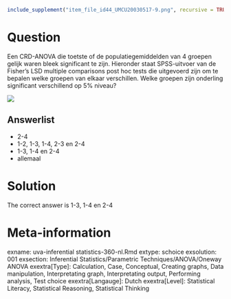 ```r
include_supplement("item_file_id44_UMCU20030517-9.png", recursive = TRUE)
```
Question
========

Een CRD-ANOVA die toetste of de populatiegemiddelden van 4 groepen gelijk waren bleek significant te zijn. Hieronder staat SPSS-uitvoer van de Fisher's LSD multiple comparisons post hoc tests die uitgevoerd zijn om te bepalen welke groepen van elkaar verschillen. Welke groepen zijn onderling significant verschillend op 5% niveau?


![](item_file_id44_UMCU20030517-9.png)

Answerlist
----------
* 2-4
* 1-2, 1-3, 1-4, 2-3 en 2-4
* 1-3, 1-4 en 2-4
* allemaal

Solution
========

The correct answer is  1-3, 1-4 en 2-4

Meta-information
================
exname: uva-inferential statistics-360-nl.Rmd
extype: schoice
exsolution: 001
exsection: Inferential Statistics/Parametric Techniques/ANOVA/Oneway ANOVA
exextra[Type]: Calculation, Case, Conceptual, Creating graphs, Data manipulation, Interpretating graph, Interpretating output, Performing analysis, Test choice
exextra[Langauge]: Dutch
exextra[Level]: Statistical Literacy, Statistical Reasoning, Statistical Thinking
